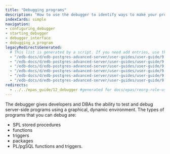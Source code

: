 ```yaml
---
title: "Debugging programs"
description: "How to use the debugger to identify ways to make your program run faster, more efficiently, and more reliably"
indexCards: simple
navigation:
- configuring_debugger
- starting_debugger
- debugger_interface
- debugging_a_program
legacyRedirectsGenerated:
  # This list is generated by a script. If you need add entries, use the `legacyRedirects` key.
  - "/edb-docs/d/edb-postgres-advanced-server/user-guides/user-guide/9.6/EDB_Postgres_Advanced_Server_Guide.1.41.html"
  - "/edb-docs/d/edb-postgres-advanced-server/user-guides/user-guide/9.6/EDB_Postgres_Advanced_Server_Guide.1.42.html"
  - "/edb-docs/d/edb-postgres-advanced-server/user-guides/user-guide/9.6/EDB_Postgres_Advanced_Server_Guide.1.40.html"
  - "/edb-docs/d/edb-postgres-advanced-server/user-guides/user-guide/9.5/EDB_Postgres_Enterprise_Guide.1.110.html"
  - "/edb-docs/d/edb-postgres-advanced-server/user-guides/user-guide/9.5/EDB_Postgres_Enterprise_Guide.1.112.html"
  - "/edb-docs/d/edb-postgres-advanced-server/user-guides/user-guide/9.5/EDB_Postgres_Enterprise_Guide.1.111.html"
redirects:
  - ../../epas_guide/12_debugger #generated for docs/epas/reorg-role-use-case-mode
---
```


<div id="debugger" class="registered_link"></div>

The debugger gives developers and DBAs the ability to test and debug server-side programs using a graphical, dynamic environment. The types of programs that you can debug are:
- SPL stored procedures
- functions
- triggers
- packages
- PL/pgSQL functions and triggers.




